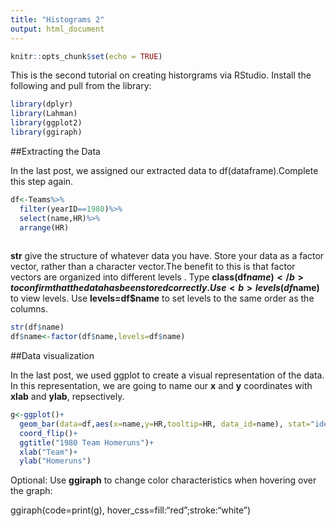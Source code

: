 ```yaml
---
title: "Histograms 2"
output: html_document
---
```


```r
knitr::opts_chunk$set(echo = TRUE)
```

This is the second tutorial on creating historgrams via RStudio.
Install the following and pull from the library:

```r
library(dplyr)
library(Lahman)
library(ggplot2)
library(ggiraph)
```

##Extracting the Data

In the last post, we assigned our extracted data to df(dataframe).Complete this step again.
```r
df<-Teams%>%
  filter(yearID==1980)%>%
  select(name,HR)%>%
  arrange(HR)
  
```

<b>str</b> give the structure of whatever data you have. Store your data as a factor vector, rather than a character vector.The benefit to this is that factor vectors are organized into different levels . 
Type <b>class(df$name)</b> to confirm that the data has been stored correctly. 
Use <b>levels(df$name)</b> to view levels.
Use <b>levels=df$name</b> to set levels to the same order as the columns. 

```r
str(df$name)  
df$name<-factor(df$name,levels=df$name) 
```


##Data visualization

In the last post, we used ggplot to create a visual representation of the data. In this representation, we are going to name our <b>x</b> and <b>y</b> coordinates with <b>xlab</b> and <b>ylab</b>, repsectively. 
```r
g<-ggplot()+
  geom_bar(data=df,aes(x=name,y=HR,tooltip=HR, data_id=name), stat="identity", color="blue",fill="white")+
  coord_flip()+
  ggtitle("1980 Team Homeruns")+
  xlab("Team")+
  ylab("Homeruns")
```

Optional: Use <b>ggiraph</b> to change color characteristics when hovering over the graph:

ggiraph(code=print(g), hover_css=fill:"red";stroke:"white")

